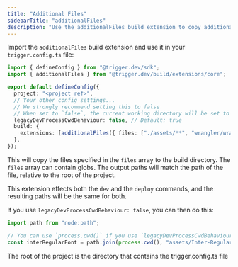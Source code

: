 ```yaml
---
title: "Additional Files"
sidebarTitle: "additionalFiles"
description: "Use the additionalFiles build extension to copy additional files to the build directory"
---
```


Import the `additionalFiles` build extension and use it in your `trigger.config.ts` file:

```ts
import { defineConfig } from "@trigger.dev/sdk";
import { additionalFiles } from "@trigger.dev/build/extensions/core";

export default defineConfig({
  project: "<project ref>",
  // Your other config settings...
  // We strongly recommend setting this to false
  // When set to `false`, the current working directory will be set to the build directory, which more closely matches production behavior.
  legacyDevProcessCwdBehaviour: false, // Default: true
  build: {
    extensions: [additionalFiles({ files: ["./assets/**", "wrangler/wrangler.toml"] })],
  },
});
```

This will copy the files specified in the `files` array to the build directory. The `files` array can contain globs. The output paths will match the path of the file, relative to the root of the project.

This extension effects both the `dev` and the `deploy` commands, and the resulting paths will be the same for both.

If you use `legacyDevProcessCwdBehaviour: false`, you can then do this:

```ts
import path from "node:path";

// You can use `process.cwd()` if you use `legacyDevProcessCwdBehaviour: false`
const interRegularFont = path.join(process.cwd(), "assets/Inter-Regular.ttf");
```

<Note>The root of the project is the directory that contains the trigger.config.ts file</Note>
